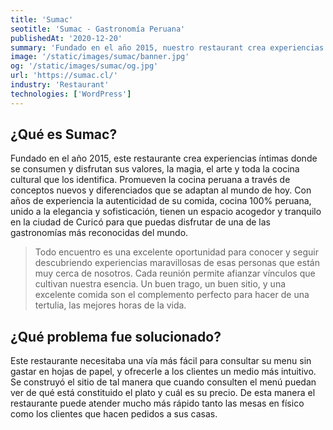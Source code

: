 ```yaml
---
title: 'Sumac'
seotitle: 'Sumac - Gastronomía Peruana'
publishedAt: '2020-12-20'
summary: 'Fundado en el año 2015, nuestro restaurant crea experiencias íntimas donde se consumen y disfrutan nuestros valores, la magia y el arte.'
image: '/static/images/sumac/banner.jpg'
og: '/static/images/sumac/og.jpg'
url: 'https://sumac.cl/'
industry: 'Restaurant'
technologies: ['WordPress']
---
```


## ¿Qué es Sumac?

Fundado en el año 2015, este restaurante crea experiencias íntimas donde se consumen y disfrutan sus valores, la magia, el arte y toda la cocina cultural que los identifica. Promueven la cocina peruana a través de conceptos nuevos y diferenciados que se adaptan al mundo de hoy. Con años de experiencia la autenticidad de su comida, cocina 100% peruana, unido a la elegancia y sofisticación, tienen un espacio acogedor y tranquilo en la ciudad de Curicó para que puedas disfrutar de una de las gastronomías más reconocidas del mundo.

> Todo encuentro es una excelente oportunidad para conocer y seguir descubriendo experiencias maravillosas de esas personas que están muy cerca de nosotros. Cada reunión permite afianzar vínculos que cultivan nuestra esencia. Un buen trago, un buen sitio, y una excelente comida son el complemento perfecto para hacer de una tertulia, las mejores horas de la vida.

## ¿Qué problema fue solucionado?

Este restaurante necesitaba una vía más fácil para consultar su menu sin gastar en hojas de papel, y ofrecerle a los clientes un medio más intuitivo. Se construyó el sitio de tal manera que cuando consulten el menú puedan ver de qué está constituido el plato y cuál es su precio. De esta manera el restaurante puede atender mucho más rápido tanto las mesas en físico como los clientes que hacen pedidos a sus casas.
